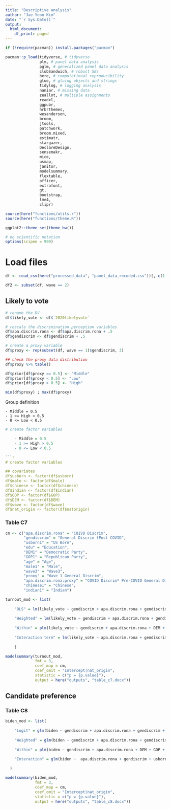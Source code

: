```yaml
---
title: "Descriptive analysis"
author: "Jae Yeon Kim"
date: "`r Sys.Date()`"
output:
  html_document:
    df_print: paged
---
```


```r
if (!require(pacman)) install.packages("pacman")

pacman::p_load(tidyverse, # tidyverse 
               plm, # panel data analysis
               pglm, # generalized panel data analysis
               clubSandwich, # robust SEs
               here, # computational reproducibility 
               glue, # gluing objects and strings 
               tidylog, # logging analysis
               naniar, # missing data 
               zeallot, # multiple assignments 
               readxl, 
               ggpubr,
               hrbrthemes, 
               wesanderson,
               broom, 
               jtools, 
               patchwork, 
               broom.mixed, 
               estimatr, 
               stargazer,
               DeclareDesign,
               sensemakr,
               mice,
               usmap,
               janitor,
               modelsummary, 
               flextable,
               officer,
               extrafont,
               gt,
               bootstrap,
               lme4,
               clipr)

source(here("functions/utils.r"))
source(here("functions/theme.R"))

ggplot2::theme_set(theme_bw())

# no scientific notation
options(scipen = 999)
```

# Load files 

```r
df <- read_csv(here("processed_data", "panel_data_recoded.csv"))[,-c(1:2)]

df2 <- subset(df, wave == 2)
```

## Likely to vote 

```r
# rename the DV
df$likely_vote <- df$`2020likelyvote`

# rescale the discrimination perception variables
df$apa.discrim.rona <- df$apa.discrim.rona + .5
df$gendiscrim <- df$gendiscrim + .5

# create a proxy variable
df$proxy <- rep(subset(df, wave == 1)$gendiscrim, 3)

## check the proxy data distribution
df$proxy %>% table()

df$prior[df$proxy == 0.5] <- "Middle"
df$prior[df$proxy < 0.5] <- "Low"
df$prior[df$proxy > 0.5] <- "High"

min(df$proxy) ; max(df$proxy)
```

Group definition 

    - Middle = 0.5  
    - 1 >= High > 0.5 
    - 0 <= Low < 0.5 

```r
# create factor variables 

    - Middle = 0.5  
    - 1 >= High > 0.5 
    - 0 <= Low < 0.5 

```r
# create factor variables

## covariates
df$usborn <- factor(df$usborn)
df$male <- factor(df$male)
df$chinese <- factor(df$chinese)
df$indian <- factor(df$indian)
df$GOP <- factor(df$GOP)
df$DEM <- factor(df$DEM)
df$wave <- factor(df$wave)
df$nat_origin <- factor(df$natorigin)
```

### Table C7

```r
cm <- c("apa.discrim.rona" = "COIVD Discrim",
        "gendiscrim" = "General Discrim (Post COVID",
        "usborn1" = "US Born",
        "edu" = "Education",
        "DEM1" = "Democratic Party",
        "GOP1" = "Republican Party",
        "age" = "Age",
        "male1" = "Male",
        "wave3" = "Wave3",
        "proxy" = "Wave 1 General Discrim",
        "apa.discrim.rona:proxy" = "COVID Discrim* Pre-COVID General Discrim",
        "chinese1" = "Chinese",
        "indian1" = "Indian")
```

```r
turnout_mod <- list(
  
    "OLS" = lm(likely_vote ~ gendiscrim + apa.discrim.rona + gendiscrim + usborn + edu + DEM + GOP + age + male + wave + nat_origin, data = df),
    
    "Weighted" = lm(likely_vote ~ gendiscrim + apa.discrim.rona + gendiscrim + usborn + edu + DEM + GOP + age + male + wave + nat_origin, data = df, weight = weights),
    
    "Within" = plm(likely_vote ~ gendiscrim + apa.discrim.rona + DEM + GOP + age + nat_origin, data = df, index = c("pid", "wave"), model = "within"),
    
    "Interaction term" = lm(likely_vote ~ apa.discrim.rona + gendiscrim + usborn + edu + DEM + GOP + age + male + wave + proxy + apa.discrim.rona:proxy + nat_origin, data = df)
    
    )
```

```r
modelsummary(turnout_mod,
             fmt = 3,
             coef_map = cm,
             coef_omit = "Intercept|nat_origin",
             statistic = c("p = {p.value}"),
             output = here("outputs", "table_c7.docx"))
```

## Candidate preference

### Table C8 

```r
biden_mod <- list(
    
    "Logit" = glm(biden ~ gendiscrim + apa.discrim.rona + gendiscrim + usborn + edu + DEM + GOP + age + male + wave + nat_origin, data = df, family = binomial),
    
    "Weighted" = glm(biden ~ gendiscrim + apa.discrim.rona + gendiscrim + usborn + edu + DEM + GOP + age + male + wave + nat_origin, data = df, family = binomial, weight = weights),
    
    "Within" = plm(biden ~ gendiscrim + apa.discrim.rona + DEM + GOP + age + nat_origin + wave, data = df, index = c("pid", "wave"), model = "within", family = binomial),    
    
    "Interaction" = glm(biden ~  apa.discrim.rona + gendiscrim + usborn + edu + DEM + GOP + age + male + wave + proxy + apa.discrim.rona:proxy + nat_origin, data = df, family = binomial)

  )
```

```r
modelsummary(biden_mod,
             fmt = 3,
             coef_map = cm,
             coef_omit = "Intercept|nat_origin",
             statistic = c("p = {p.value}"),
             output = here("outputs", "table_c8.docx"))
```